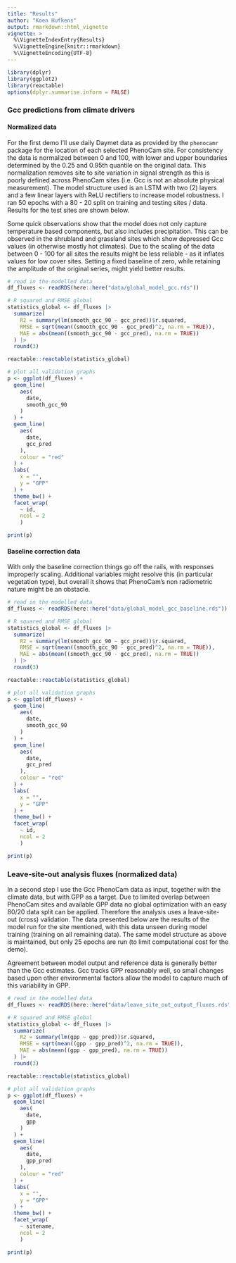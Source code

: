 ```yaml
---
title: "Results"
author: "Koen Hufkens"
output: rmarkdown::html_vignette
vignette: >
  %\VignetteIndexEntry{Results}
  %\VignetteEngine{knitr::rmarkdown}
  %\VignetteEncoding{UTF-8}
---
```


```r
library(dplyr)
library(ggplot2)
library(reactable)
options(dplyr.summarise.inform = FALSE)
```

### Gcc predictions from climate drivers

#### Normalized data

For the first demo I'll use daily Daymet data as provided by the `phenocamr` package for the location of each selected PhenoCam site. For consistency the data is normalized between 0 and 100, with lower and upper boundaries determined by the 0.25 and 0.95th quantile on the original data. This normalization removes site to site variation in signal strength as this is poorly defined across PhenoCam sites (i.e. Gcc is not an absolute physical measurement). The model structure used is an LSTM with two (2) layers and a few linear layers with ReLU rectifiers to increase model robustness. I ran 50 epochs with a 80 - 20 split on training and testing sites / data. Results for the test sites are shown below.

Some quick observations show that the model does not only capture temperature based components, but also includes precipitation. This can be observed in the shrubland and grassland sites which show depressed Gcc values (in otherwise mostly hot climates). Due to the scaling of the data between 0 - 100 for all sites the results might be less reliable - as it inflates values for low cover sites. Setting a fixed baseline of zero, while retaining the amplitude of the original series, might yield better results.

```r
# read in the modelled data
df_fluxes <- readRDS(here::here("data/global_model_gcc.rds"))

# R squared and RMSE global
statistics_global <- df_fluxes |>
  summarize(
    R2 = summary(lm(smooth_gcc_90 ~ gcc_pred))$r.squared,
    RMSE = sqrt(mean((smooth_gcc_90 - gcc_pred)^2, na.rm = TRUE)),
    MAE = abs(mean((smooth_gcc_90 - gcc_pred), na.rm = TRUE))
  ) |>
  round(3)

reactable::reactable(statistics_global)
```

```r
  
# plot all validation graphs
p <- ggplot(df_fluxes) +
  geom_line(
    aes(
      date,
      smooth_gcc_90
    )
  ) +
  geom_line(
    aes(
      date,
      gcc_pred
    ),
    colour = "red"
  ) +
  labs(
    x = "",
    y = "GPP"
  ) +
  theme_bw() +
  facet_wrap(
    ~ id,
    ncol = 2
    )

print(p)
```

#### Baseline correction data

With only the baseline correction things go off the rails, with responses improperly scaling. Additional variables might resolve this (in particular vegetation type), but overall it shows that PhenoCam's non radiometric nature might be an obstacle.

```r
# read in the modelled data
df_fluxes <- readRDS(here::here("data/global_model_gcc_baseline.rds"))

# R squared and RMSE global
statistics_global <- df_fluxes |>
  summarize(
    R2 = summary(lm(smooth_gcc_90 ~ gcc_pred))$r.squared,
    RMSE = sqrt(mean((smooth_gcc_90 - gcc_pred)^2, na.rm = TRUE)),
    MAE = abs(mean((smooth_gcc_90 - gcc_pred), na.rm = TRUE))
  ) |>
  round(3)

reactable::reactable(statistics_global)
```

```r
  
# plot all validation graphs
p <- ggplot(df_fluxes) +
  geom_line(
    aes(
      date,
      smooth_gcc_90
    )
  ) +
  geom_line(
    aes(
      date,
      gcc_pred
    ),
    colour = "red"
  ) +
  labs(
    x = "",
    y = "GPP"
  ) +
  theme_bw() +
  facet_wrap(
    ~ id,
    ncol = 2
    )

print(p)
```

### Leave-site-out analysis fluxes (normalized data)

In a second step I use the Gcc PhenoCam data as input, together with the climate data, but with GPP as a target. Due to limited overlap between PhenoCam sites and available GPP data no global optimization with an easy 80/20 data split can be applied. Therefore the analysis uses a leave-site-out (cross) validation. The data presented below are the results of the model run for the site mentioned, with this data unseen during model training (training on all remaining data). The same model structure as above is maintained, but only 25 epochs are run (to limit computational cost for the demo).

Agreement between model output and reference data is generally better than the Gcc estimates. Gcc tracks GPP reasonably well, so small changes based upon other environmental factors allow the model to capture much of this variability in GPP.


```r
# read in the modelled data
df_fluxes <- readRDS(here::here("data/leave_site_out_output_fluxes.rds"))

# R squared and RMSE global
statistics_global <- df_fluxes |>
  summarize(
    R2 = summary(lm(gpp ~ gpp_pred))$r.squared,
    RMSE = sqrt(mean((gpp - gpp_pred)^2, na.rm = TRUE)),
    MAE = abs(mean((gpp - gpp_pred), na.rm = TRUE))
  ) |>
  round(3)

reactable::reactable(statistics_global)
```

```r
  
# plot all validation graphs
p <- ggplot(df_fluxes) +
  geom_line(
    aes(
      date,
      gpp
    )
  ) +
  geom_line(
    aes(
      date,
      gpp_pred
    ),
    colour = "red"
  ) +
  labs(
    x = "",
    y = "GPP"
  ) +
  theme_bw() +
  facet_wrap(
    ~ sitename,
    ncol = 2
    )

print(p)
```
